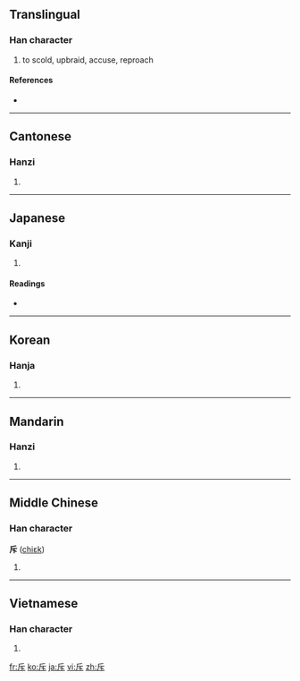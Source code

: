 ==Translingual==

===Han character===
{{Han char|rn=69|rad=斤|as=01|sn=5|four=7223<sub>1</sub>|canj=竹一卜 (HMY)}}

# to scold, upbraid, accuse, reproach

====References====
* {{Han ref|kx=0479.050|dkj=13535|dj=0837.240|hdz=32022.030|uh=65A5|ud=26021|bh=A5B8|bd=42424}}

----

==Cantonese==

===Hanzi===
{{yue-hanzi|jyut=|y=chik1}}

# {{defn|Cantonese|sort=斤01}}

----

==Japanese==

===Kanji===
{{ja-kanji|grade=c|rs=斤01}}

# {{defn|Japanese}}

====Readings====
* {{ja-readings|on=[[せき]] (seki)|kun=[[しりぞける]] (shirizokeru)}}

----

==Korean==

===Hanja===
{{ko-hanja|hangeul=척|eumhun=|rv=cheok|mr=ch'ŏk|y=chek}}

# {{defn|Korean|sort=斤01}}

----

==Mandarin==

===Hanzi===
{{cmn-hanzi|pin=[[chì]] ([[chi4]])|wg=ch'ih<sup>4</sup>}}

# {{defn|Mandarin|sort=斤01}}

----

==Middle Chinese==

===Han character===
'''斥''' ([[chiɛk]])

# {{defn|Middle Chinese|sort=斤01}}

----

==Vietnamese==

===Han character===
{{vi-hantu|[[xích]], [[xịch]], [[xệch]], [[sệch]], [[xếch]]|rs=斤01}}

# {{defn|Vietnamese|sort=斤01}}

[[fr:斥]]
[[ko:斥]]
[[ja:斥]]
[[vi:斥]]
[[zh:斥]]